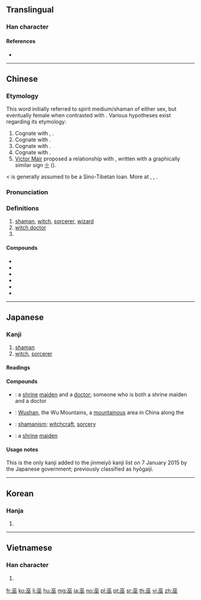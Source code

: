 ==Translingual==

===Han character===
{{Han char|rn=48|rad=工|as=04|sn=7|four=10108|canj=MOO|ids=⿻工从}}

====References====
* {{Han ref|kx=0325.190|dkj=08728|dj=0629.070|hdz=10412.080|uh=5DEB|ud=24043|bh=A7C5|bd=42949}}

----

==Chinese==
{{zh-forms}}

===Etymology===
This word initially referred to spirit medium/shaman of either sex, but eventually female when contrasted with {{m|zh|覡||male shaman}}. Various hypotheses exist regarding its etymology:
# Cognate with {{etyl|bo|zh}} {{m|bo|འབའ་པོ||magician, sorcerer}}, {{m|bo|འབའ་མོ||sorcereress}}.
# Cognate with {{m|zh|誣||to deceive}}.
# Cognate with {{m|zh|舞||to dance}}.
# Cognate with {{m|zh|母||female}}.
# [http://languagelog.ldc.upenn.edu/nll/?p=19548 Victor Mair] proposed a relationship with {{cog|peo|𐎶𐎦𐎢𐏁|tr=Maguš}}, written with a graphically similar sign [[☩]] ({{w|cross potent}}).

{{cog|th|หมอ|tr=mǎw||doctor}} < {{cog|tai-pro|*ʰmo:ᴬ||shaman}} is generally assumed to be a Sino-Tibetan loan. More at {{w|Wu (shaman)}}, {{w|Magi#In Chinese sources}}, {{m|en|magus}}.

===Pronunciation===
{{zh-pron
|m=wū
|c=mou4
|h=pfs=mù
|md=ŭ
|mn=bû
|w=3vu
|mc=y
|oc=y
|ma=|ma2=
|cat=n,pn
}}

===Definitions===
{{zh-hanzi}}

# [[shaman]], [[witch]], [[sorcerer]], [[wizard]]
# [[witch doctor]]
# {{surname|lang=zh}}

====Compounds====
* {{zh-l|巫術|wūshù|shamanism; witchcraft; sorcery}}
* {{zh-l|巫師|wūshī|sorcerer}}
* {{zh-l|巫醫|wūyī|witch doctor}}
* {{zh-l|巫山|Wūshān|[[w:Wushan|Wushan]]}}
* {{zh-l|巫婆|wūpó|witch; [[sorceress]]}}
* {{zh-l|巫毒教|wūdújiào|[[voodoo]]}}

----

==Japanese==

===Kanji===
{{ja-kanji|grade=8|rs=工04}}

# [[shaman]]
# [[witch]], [[sorcerer]]

====Readings====
{{ja-readings
|goon=[[む]] (mu)
|kanon=[[ぶ]] (bu)
|kanyoon=[[ふ]] (fu)
|kun=[[みこ]] (miko), [[かんなぎ]] (kannagi)
}}

====Compounds====
{{der-top|Compounds}}
* {{ja-r|巫医|ふい}}: a [[shrine]] [[maiden]] and a [[doctor]]; someone who is both a shrine maiden and a doctor
* {{ja-r|巫山|^ふざん}}: [[Wushan]], the Wu Mountains, a [[mountainous]] area in China along the {{w|Wu Gorge}}
* {{ja-r|巫術|ふじゅつ}}: [[shamanism]]; [[witchcraft]], [[sorcery]]
* {{ja-r|巫女|みこ}}: a [[shrine]] [[maiden]]
{{der-bottom}}

====Usage notes====
This is the only kanji added to the jinmeiyō kanji list on 7 January 2015 by the Japanese government; previously classified as hyōgaiji.

----

==Korean==

===Hanja===
{{ko-hanja|hangeul=무|rv=mu|mr=mu}}

# {{defn|lang=ko|sort=工04}}

----

==Vietnamese==

===Han character===
{{vi-hantu|[[vu]]|rs=工04}}

# {{defn|lang=vi|sort=工04}}

[[fr:巫]]
[[ko:巫]]
[[li:巫]]
[[hu:巫]]
[[mg:巫]]
[[ja:巫]]
[[no:巫]]
[[pl:巫]]
[[pt:巫]]
[[sr:巫]]
[[th:巫]]
[[vi:巫]]
[[zh:巫]]